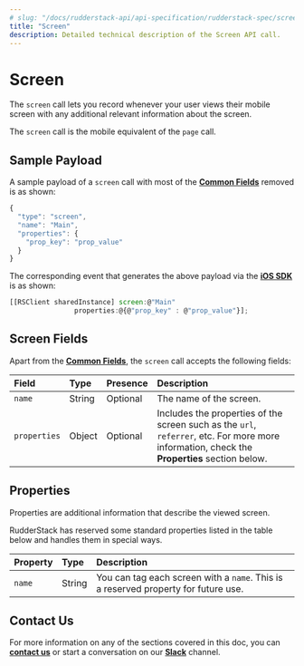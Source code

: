 ```yaml
---
# slug: "/docs/rudderstack-api/api-specification/rudderstack-spec/screen"
title: "Screen"
description: Detailed technical description of the Screen API call.
---
```


# Screen

The `screen` call lets you record whenever your user views their mobile screen with any additional relevant information about the screen.

<div class="successBlock">

  The `screen` call is the mobile equivalent of the `page` call.
</div>

## Sample Payload

A sample payload of a `screen` call with most of the [**Common Fields**](common-fields/) removed is as shown:

```javascript
{
  "type": "screen",
  "name": "Main",
  "properties": {
    "prop_key": "prop_value"
  }
}
```

The corresponding event that generates the above payload via the [**iOS SDK**](https://rudderstack.com/docs/stream-sources/rudderstack-sdk-integration-guides/rudderstack-ios-sdk/) is as shown:

```javascript
[[RSClient sharedInstance] screen:@"Main"
                properties:@{@"prop_key" : @"prop_value"}];
```

## Screen Fields

Apart from the [**Common Fields**](common-fields/), the `screen` call accepts the following fields:

| **Field**    | **Type** | **Presence** | **Description**                                                                                                                              |
| :----------- | :------- | :----------- | :------------------------------------------------------------------------------------------------------------------------------------------- |
| `name`       | String   | Optional     | The name of the screen.                                                                                                                      |
| `properties` | Object   | Optional     | Includes the properties of the screen such as the `url`, `referrer`, etc. For more more information, check the **Properties** section below. |

## Properties

Properties are additional information that describe the viewed screen.

RudderStack has reserved some standard properties listed in the table below and handles them in special ways.

| **Property** | **Type** | **Description**                                                                    |
| :----------- | :------- | :--------------------------------------------------------------------------------- |
| `name`       | String   | You can tag each screen with a `name`. This is a reserved property for future use. |

## Contact Us

For more information on any of the sections covered in this doc, you can [**contact us**](mailto:%20docs@rudderstack.com) or start a conversation on our [**Slack**](https://rudderstack.com/join-rudderstack-slack-community) channel.
